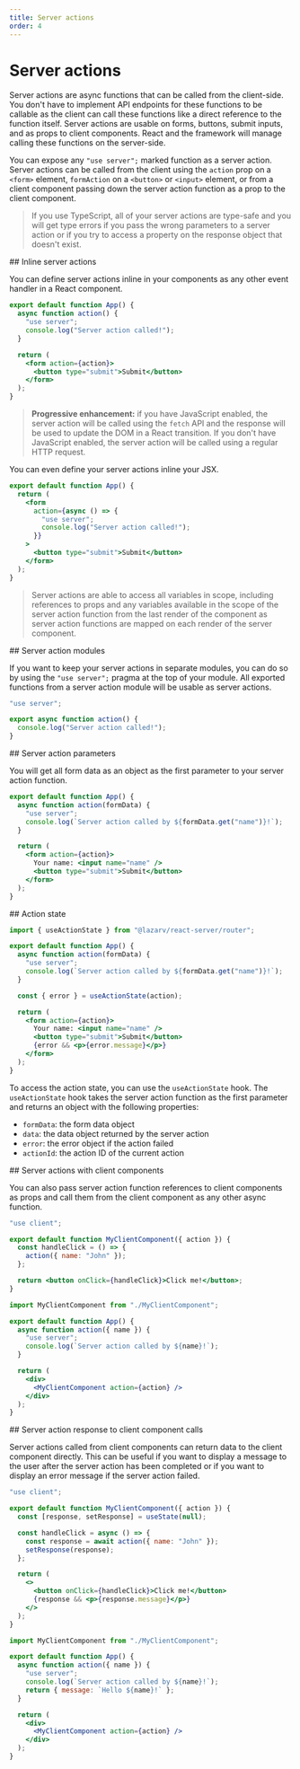 ```yaml
---
title: Server actions
order: 4
---
```



# Server actions

Server actions are async functions that can be called from the client-side. You don't have to implement API endpoints for these functions to be callable as the client can call these functions like a direct reference to the function itself. Server actions are usable on forms, buttons, submit inputs, and as props to client components. React and the framework will manage calling these functions on the server-side.

You can expose any `"use server";` marked function as a server action. Server actions can be called from the client using the `action` prop on a `<form>` element, `formAction` on a `<button>` or `<input>` element, or from a client component passing down the server action function as a prop to the client component.

> If you use TypeScript, all of your server actions are type-safe and you will get type errors if you pass the wrong parameters to a server action or if you try to access a property on the response object that doesn't exist.

<Link name="inline-server-actions">
## Inline server actions
</Link>

You can define server actions inline in your components as any other event handler in a React component.

```jsx
export default function App() {
  async function action() {
    "use server";
    console.log("Server action called!");
  }

  return (
    <form action={action}>
      <button type="submit">Submit</button>
    </form>
  );
}
```

> **Progressive enhancement:** if you have JavaScript enabled, the server action will be called using the `fetch` API and the response will be used to update the DOM in a React transition. If you don't have JavaScript enabled, the server action will be called using a regular HTTP request.

You can even define your server actions inline your JSX.

```jsx
export default function App() {
  return (
    <form
      action={async () => {
        "use server";
        console.log("Server action called!");
      }}
    >
      <button type="submit">Submit</button>
    </form>
  );
}
```

> Server actions are able to access all variables in scope, including references to props and any variables available in the scope of the server action function from the last render of the component as server action functions are mapped on each render of the server component.

<Link name="server-action-modules">
## Server action modules
</Link>

If you want to keep your server actions in separate modules, you can do so by using the `"use server";` pragma at the top of your module. All exported functions from a server action module will be usable as server actions.

```js
"use server";

export async function action() {
  console.log("Server action called!");
}
```

<Link name="server-action-parameters">
## Server action parameters
</Link>

You will get all form data as an object as the first parameter to your server action function.

```jsx
export default function App() {
  async function action(formData) {
    "use server";
    console.log(`Server action called by ${formData.get("name")}!`);
  }

  return (
    <form action={action}>
      Your name: <input name="name" />
      <button type="submit">Submit</button>
    </form>
  );
}
```

<Link name="action-state">
## Action state
</Link>

```jsx
import { useActionState } from "@lazarv/react-server/router";

export default function App() {
  async function action(formData) {
    "use server";
    console.log(`Server action called by ${formData.get("name")}!`);
  }

  const { error } = useActionState(action);

  return (
    <form action={action}>
      Your name: <input name="name" />
      <button type="submit">Submit</button>
      {error && <p>{error.message}</p>}
    </form>
  );
}
```

To access the action state, you can use the `useActionState` hook. The `useActionState` hook takes the server action function as the first parameter and returns an object with the following properties:

- `formData`: the form data object
- `data`: the data object returned by the server action
- `error`: the error object if the action failed
- `actionId`: the action ID of the current action

<Link name="server-actions-with-client-components">
## Server actions with client components
</Link>

You can also pass server action function references to client components as props and call them from the client component as any other async function.

```jsx
"use client";

export default function MyClientComponent({ action }) {
  const handleClick = () => {
    action({ name: "John" });
  };

  return <button onClick={handleClick}>Click me!</button>;
}
```

```jsx
import MyClientComponent from "./MyClientComponent";

export default function App() {
  async function action({ name }) {
    "use server";
    console.log(`Server action called by ${name}!`);
  }

  return (
    <div>
      <MyClientComponent action={action} />
    </div>
  );
}
```

<Link name="server-action-response-to-client-component-calls">
## Server action response to client component calls
</Link>

Server actions called from client components can return data to the client component directly. This can be useful if you want to display a message to the user after the server action has been completed or if you want to display an error message if the server action failed.

```jsx
"use client";

export default function MyClientComponent({ action }) {
  const [response, setResponse] = useState(null);

  const handleClick = async () => {
    const response = await action({ name: "John" });
    setResponse(response);
  };

  return (
    <>
      <button onClick={handleClick}>Click me!</button>
      {response && <p>{response.message}</p>}
    </>
  );
}
```

```jsx
import MyClientComponent from "./MyClientComponent";

export default function App() {
  async function action({ name }) {
    "use server";
    console.log(`Server action called by ${name}!`);
    return { message: `Hello ${name}!` };
  }

  return (
    <div>
      <MyClientComponent action={action} />
    </div>
  );
}
```

